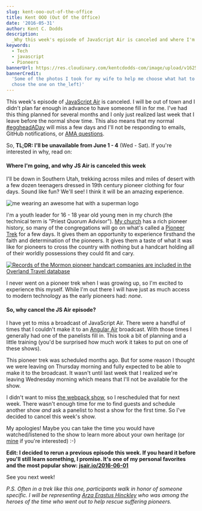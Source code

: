 ```yaml
---
slug: kent-ooo-out-of-the-office
title: Kent OOO (Out Of the Office)
date: '2016-05-31'
author: Kent C. Dodds
description:
  _Why this week's episode of JavaScript Air is canceled and where I'm going..._
keywords:
  - Tech
  - javascript
  - Pioneers
bannerUrl: https://res.cloudinary.com/kentcdodds-com/image/upload/v1625033078/kentcdodds.com/content/blog/kent-ooo-out-of-the-office/banner.jpg
bannerCredit:
  'Some of the photos I took for my wife to help me choose what hat to get (we
  chose the one on the_left)'
---
```


This week's episode of [JavaScript Air](https://javascriptair.com) is canceled.
I will be out of town and I didn't plan far enough in advance to have someone
fill in for me. I've had this thing planned for several months and I only just
realized last week that I leave before the normal show time. This also means
that my normal
[#eggheadADay](https://twitter.com/search?q=from%3Akentcdodds%20%23eggheadADay&src=typd)
will miss a few days and I'll not be responding to emails, GitHub notifications,
or [AMA questions](https://github.com/kentcdodds/ama).

So, **TL;DR: I'll be unavailable from June 1 - 4** (Wed - Sat). If you're
interested in why, read on:

#### Where I'm going, and why JS Air is canceled this week

I'll be down in Southern Utah, trekking across miles and miles of desert with a
few dozen teenagers dressed in 19th century pioneer clothing for four days.
Sound like fun? We'll see! I think it will be an amazing experience.

![me wearing an awesome hat with a superman logo](https://res.cloudinary.com/kentcdodds-com/image/upload/v1625033078/kentcdodds.com/content/blog/kent-ooo-out-of-the-office/0.jpg)

I'm a youth leader for 16 - 18 year old young men in my church (the technical
term is "Priest Quorum Advisor"). [My church](https://mormon.org) has a rich
pioneer history, so many of the congregations will go on what's called a
[Pioneer Trek](https://www.lds.org/youth/activities/stake-and-multistake-activities/camps-and-youth-conferences/treks?lang=eng)
for a few days. It gives them an opportunity to experience firsthand the faith
and determination of the pioneers. It gives them a taste of what it was like for
pioneers to cross the country with nothing but a handcart holding all of their
worldly possessions they could fit and cary.

[![Records of the Mormon pioneer handcart companies are included in the Overland Travel database](https://res.cloudinary.com/kentcdodds-com/image/upload/v1625033078/kentcdodds.com/content/blog/kent-ooo-out-of-the-office/1.jpg)](http://kuer.org/post/new-tools-looking-pioneer-ancestors)

I never went on a pioneer trek when I was growing up, so I'm excited to
experience this myself. While I'm out there I will have just as much access to
modern technology as the early pioneers had: _none_.

#### So, why cancel the JS Air episode?

I have yet to miss a broadcast of JavaScript Air. There were a handful of times
that I couldn't make it to an [Angular Air](http://angularair.com) broadcast.
With those times I generally had one of the panelists fill in. This took a bit
of planning and a little training (you'd be surprised how much work it takes to
put on one of these shows).

This pioneer trek was scheduled months ago. But for some reason I thought we
were leaving on Thursday morning and fully expected to be able to make it to the
broadcast. It wasn't until last week that I realized we're leaving Wednesday
morning which means that I'll not be available for the show.

I didn't want to miss [the webpack show](https://jsair.io/webpack), so I
rescheduled that for next week. There wasn't enough time for me to find guests
and schedule another show _and_ ask a panelist to host a show for the first
time. So I've decided to cancel this week's show.

My apologies! Maybe you can take the time you would have watched/listened to the
show to learn more about your own heritage (or
[mine](https://history.lds.org/overlandtravels) if you're interested) :-)

**Edit: I decided to rerun a previous episode this week. If you heard it before
you'll still learn something, I promise. It's one of my personal favorites and
the most popular show:** [**jsair.io/2016-06-01**](http://jsair.io/2016-06-01)

See you next week!

_P.S. Often in a trek like this one, participants walk in honor of someone
specific. I will be representing_
[_Arza Erastus Hinckley_](http://wiki.hanksplace.net/index.php/Arza_Erastus_Hinckley)
_who was among the heroes of the time who went out to help rescue suffering
pioneers._
